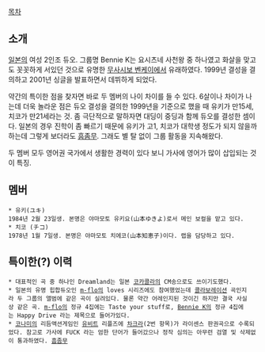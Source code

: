 [[목차]]

== 소개 ==
[[일본]]의 여성 2인조 듀오. 그룹명 Bennie K는 요시츠네 사천왕 중 하나였고 화살을 맞고도 꼿꼿하게 서있던 것으로 유명한 [[무사시보 벤케이]]에서 유래하였다. 1999년 결성을 결의하고 2001년 싱글을 발표하면서 데뷔하게 되었다.

약간의 특이한 점을 찾자면 바로 두 멤버의 나이 차이를 들 수 있다. 6살이나 차이가 나는데 더욱 놀라운 점은 듀오 결성을 결의한 1999년을 기준으로 했을 때 유키가 만15세, 치코가 만21세라는 것. 좀 극단적으로 말하자면 대딩이 중딩과 함께 듀오를 결성한 셈이다. 일본의 경우 진학이 좀 빠르기 때문에 유키가 고1, 치코가 대학생 정도가 되지 않을까 하는데 그렇게 보더라도 [[흠좀무]]. 그래도 별 탈 없이 그룹 활동을 지속해왔다.

두 멤버 모두 영어권 국가에서 생활한 경력이 있다 보니 가사에 영어가 많이 삽입되는 것이 특징. 

== 멤버 ==
 * 유키(ユキ)
 1984년 2월 23일생. 본명은 야마모토 유키요(山本ゆきよ)로서 메인 보컬을 맡고 있다.
 * 치코 (チコ)
 1978년 1월 7일생. 본명은 야마모토 치에코(山本知恵子)이다. 랩을 담당하고 있다.

== 특이한(?) 이력 ==
 * 대표적인 곡 중 하나인 Dreamland는 일본 [[코카콜라]]의 CM송으로도 쓰이기도했다. 
 * 일본의 유명 힙합듀오인 [[m-flo]]의 loves 시리즈에도 참여했었는데 [[콜라보레이션]] 곡인지라 두 그룹의 앨범에 같은 곡이 실려있다. 물론 약간 어레인지된 것이긴 하지만 결국 사실상 같은 곡. [[m-flo]]의 정규 4집에는 Taste your stuff로, [[Bennie K]]의 정규 4집에는 Happy Drive 라는 제목으로 들어가있다. 
 * [[코나미]]의 리듬액션게임인 [[유비트]] 리플즈에 [[차크라]](2번 항목)가 라이센스 판권곡으로 수록되었다. 참고로 가사에 FUCK 라는 엄한 단어가 들어갔으나 정작 심의는 아무런 검열 및 삭제없이 통과하였다. [[흠좀무]]

